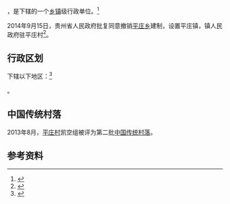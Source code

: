 {{中国乡级行政区|52/26/26/205/000}}

'''{{PAGENAMEBASE}}'''，是{{PRC admin/fullname|52/26/26/205/000|3}}下辖的一个[[乡镇|乡镇]]级行政单位。<ref>{{PRC admin/ref sgc|{{PRC admin/parent|52/26/26/205/000}}}}</ref>

2014年9月15日，贵州省人民政府批复同意撤销[[平庄乡|平庄乡]]建制，设置平庄镇，镇人民政府驻平庄村<ref>{{Cite web |url=http://gzsrmzfgb.gzgov.gov.cn/show.aspx?id=11740 |title=省人民政府关于同意撤销岑巩县客楼乡、平庄乡设置客楼镇、平庄镇的批复（黔府函〔2014〕185号） |access-date=2017-09-06 |archive-url=https://web.archive.org/web/20170906230201/http://gzsrmzfgb.gzgov.gov.cn/show.aspx?id=11740 |archive-date=2017-09-06 |dead-url=yes }}</ref>。

== 行政区划 ==

{{PAGENAMEBASE}}下辖以下地区：<ref>{{PRC admin/ref sgc|52/26/26/205/000}}</ref>

{{PRC admin/children|52/26/26/205/000}}。

==中国传统村落==
2013年8月，[[平庄村|平庄村]]凯空组被评为第二批[[中国传统村落|中国传统村落]]。

== 参考资料 ==

{{reflist}}

{{行政区划小作品}}
{{PRC admin/navcat|52/26/26/205/000}}